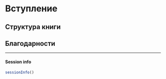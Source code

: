 # Вступление {#preface .unnumbered}

## Структура книги {#book_structure .unnumbered}

## Благодарности {#thanks .unnumbered}

***

#### Session info {.unnumbered}

```r
sessionInfo()
```